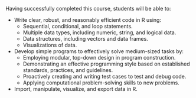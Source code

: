 Having successfully completed this course, students will be able to:

- Write clear, robust, and reasonably efficient code in R using:
    - Sequential, conditional, and loop statements.
    - Multiple data types, including numeric, string, and logical data.
    - Data structures, including vectors and data frames.
    - Visualizations of data.

- Develop simple programs to effectively solve medium-sized tasks by:
    - Employing modular, top-down design in program construction.
    - Demonstrating an effective programming style based on established standards, practices, and guidelines.
    - Proactively creating and writing test cases to test and debug code.
    - Applying computational problem-solving skills to new problems.

- Import, manipulate, visualize, and export data in R.
